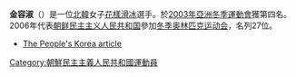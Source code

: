 {{多個問題|
{{Expand language|time=2016-08-07T04:57:33+00:00}}
{{expand|time=2016-03-22T11:33:01+00:00}}
{{blpunsourced|time=2016-03-04T08:45:46+00:00}}
}}
{{Infobox figure skater
|name=金容淑<br>Yong Suk KIM
|image=
|country= {{PRK}}
|formercountry=
|birth_date= {{birth date and age|1979|6|12|}}
|birth_place= {{DPRK-PRK}}[[平壤市|平壤市]]
|height= {{height|m=1.50}}
|beganskating =
}}

'''金容淑'''（{{lang-en|Kim Yong-suk}}）是一位[[朝鮮民主主義人民共和國|北韓]]女子[[花樣滑冰|花樣滑冰]]選手。於[[2003年亞洲冬季運動會|2003年亞洲冬季運動會]]獲第四名。2006年代表[[朝鲜民主主义人民共和国|朝鲜民主主义人民共和国]]參加[[2006年冬季奥林匹克运动会|冬季奥林匹克运动会]]，名列27位。
*[https://web.archive.org/web/20070311224045/http://www1.korea-np.co.jp/pk/189th_issue/2003030113.htm The People's Korea article]

{{朝鲜人小作品}}

[[Category:朝鮮民主主義人民共和國運動員|Category:朝鮮民主主義人民共和國運動員]]